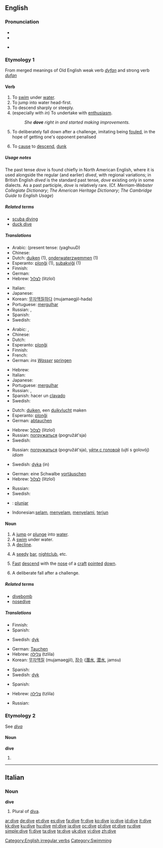 ==English==

===Pronunciation===
* {{SAMPA|/"daIv/}}
* {{IPA|/ˈdaɪv/}}
* {{audio|en-us-dive.ogg|Audio (US)}}
*: {{rhymes|aɪv}}

===Etymology 1===
From merged meanings of Old English weak verb ''[[dyfan]]'' and strong verb ''[[dufan]]''

====Verb====
{{en-verb|dives|diving|''' [[dived]]''' or '''[[dove]]'''}}

# To [[swim]] under [[water]].
# To jump into water head-first.
# To descend sharply or steeply.
# (especially with ''in'') To undertake with [[enthusiasm]].
#: ''She '''dove''' right in and started making improvements.''
# {{sport}} To deliberately fall down after a challenge, imitating being [[foul]]ed, in the hope of getting one's opponent penalised
# To [[cause]] to [[descend]], [[dunk]]

=====Usage notes=====
The past tense ''dove'' is found chiefly in North American English, where it is used alongside the regular (and earlier) ''dived'', with regional variations; in British English ''dived'' is the standard past tense, ''dove'' existing only in some dialects.  As a past participle, ''dove'' is relatively rare. (Cf. ''Merriam-Webster Collegiate Dictionary''; ''The American Heritage Dictionary''; ''The Cambridge Guide to English Usage'')

=====Related terms=====
* [[scuba diving]]
* [[duck dive]]

=====Translations=====
{{trans-top|to swim under water}}
* Arabic: {{t|ar|غاص|tr=ghaaDa|sc=Arab}} (present tense: {{Arab|[[يغوص]]}} (yaghuuD)
* Chinese: {{zh-tsp|潛水|潜水|qiánshuǐ}}
* Dutch: [[duiken]] (1), [[onderwaterzwemmen]] (1)
* Esperanto: [[plonĝi]] (1), [[subakviĝi]] (1)
* Finnish: {{t+|fi|sukeltaa}}
* German: {{t+|de|tauchen}}
* Hebrew: [[לצלול]] (litzlol)
{{trans-mid}}
* Italian: {{t|it|immergersi}}
* Japanese: {{t|ja|潜る|tr=kuguru, moguru|sc=Jpan}}
* Korean: [[무자맥질|무자맥질하다]] (mujamaegjil-hada)
* Portuguese: [[mergulhar]]
* Russian: {{t|ru|нырять|tr=nyrját'|sc=Cyrl}} {{impf}},  {{t|ru|нырнуть|tr=nyrnút'|sc=Cyrl}} {{pf}}
* Spanish: {{t+|es|bucear}}
* Swedish: {{t+|sv|dyka}}
{{trans-bottom}}

{{trans-top|jump into water}}
* Arabic: {{t|ar|غطس|tr=ghaTsa|sc=Arab}}, {{Arab|[[يقفز الى الماء]]}}
* Chinese: {{t|cmn|跳水|tr=tiàoshuǐ|sc=Hani}}
* Dutch: {{t+|nl|duiken}}
* Esperanto: [[plonĝi]]
* Finnish: {{t+|fi|sukeltaa}}
* French: {{t+|fr|plonger}}
* German: ''ins [[Wasser]]'' [[springen]]
{{trans-mid}}
* Hebrew: {{t|he|קפיצת ראש|sc=Hebr}}
* Italian: {{t|it|tuffarsi}}
* Japanese: {{t-|ja|飛び込む|tr=とびこむ, tobikomu|sc=Jpan}}
* Portuguese: [[mergulhar]]
* Russian: {{t|ru|нырять|tr=nyrját'|sc=Cyrl}} {{impf}},  {{t|ru|нырнуть|tr=nyrnút'|sc=Cyrl}} {{pf}}
* Spanish: hacer un [[clavado]]
* Swedish: {{t+|sv|dyka}}
{{trans-bottom}}

{{trans-top|to descend}}
* Dutch: [[duiken]], een [[duikvlucht]] maken
* Esperanto: [[plonĝi]]
* German: [[abtauchen]]
{{trans-mid}}
* Hebrew: [[לצלול]] (litzlol)
* Russian: [[погружаться]] (pogružát'sja)
* Swedish: {{t+|sv|dyka}}
{{trans-bottom}}

{{trans-top|undertake enthusiastically}}
* Russian: [[погружаться]] (pogružát'sja), [[уйти с головой]] (ujtí s golovój) ''idiom''
{{trans-mid}}
* Swedish: [[dyka]] (in)
{{trans-bottom}}

{{trans-top|Imitate a foul}}
* German: eine Schwalbe [[vortäuschen]]
* Hebrew: [[לצלול]] (litzlol)
{{trans-mid}}
* Russian: {{t|ru|нырять, симулировать|sc=Cyrl}}
* Swedish: {{t+|sv|filma}}
{{trans-bottom}}

{{checktrans}} <!--The definitions have changed since these translations were added. Please place them in their proper locations and *combine the two sets of verb definitions*-->
* {{ttbc|Ido}}: [[plunjar]]
* Indonesian:[[selam]], [[selam|menyelam]], [[selam|menyelami]], [[terjun]]

====Noun====
{{en-noun}}

# A [[jump]] or [[plunge]] into [[water]].
# A [[swim]] under water.
# A [[decline]].
# {{slang}} A [[seedy]] [[bar]], [[nightclub]], etc.
# {{aviation}} [[fast|Fast]] [[descend]] with the [[nose]] of a [[craft]] [[pointed]] [[down]].
# {{sport}} A deliberate fall after a challenge.

=====Related terms=====
* [[divebomb]]
* [[nosedive]]

=====Translations=====
{{trans-top|a jump into water}}
* Finnish: {{t+|fi|sukellus}}
* Spanish: {{t-|es|clavado}}
{{trans-mid}}
* Swedish: [[dyk]] {{n}}
{{trans-bottom}}

{{trans-top|a swim under water}}
* German: [[Tauchen]] {{n}}
* Hebrew: [[צלילה]] (tzlila) {{f}}
* Korean: [[무자맥질]] (mujamaegjil), [[잠수]] ([[潛水]], [[潜水]], jamsu)
{{trans-mid}}
* Spanish: {{t-|es|buceo}}
* Swedish: [[dyk]] {{n}}
{{trans-bottom}}

{{trans-top|a decline}}
{{trans-mid}}
{{trans-bottom}}

{{trans-top|seedy bar}}
* Spanish: {{t+|es|antro|m}}
{{trans-mid}}
{{trans-bottom}}

{{trans-top|aviation}}
* Hebrew: [[צלילה]] (tzlila) {{f}}
{{trans-mid}}
* Russian: {{t+|ru|пике|n|sc=Cyrl}}
{{trans-bottom}}

===Etymology 2===
See ''[[diva]]''

====Noun====
'''dive'''

# {{plural of|[[diva]]}}

[[Category:English irregular verbs]]

----

==Italian==

===Noun===
'''dive''' {{f}} {{p}}

# Plural of [[diva]].

[[Category:Swimming]]

[[ar:dive]]
[[de:dive]]
[[et:dive]]
[[es:dive]]
[[fa:dive]]
[[fr:dive]]
[[ko:dive]]
[[io:dive]]
[[id:dive]]
[[it:dive]]
[[kk:dive]]
[[ku:dive]]
[[hu:dive]]
[[ml:dive]]
[[ja:dive]]
[[oc:dive]]
[[pl:dive]]
[[pt:dive]]
[[ru:dive]]
[[simple:dive]]
[[fi:dive]]
[[ta:dive]]
[[te:dive]]
[[uk:dive]]
[[vi:dive]]
[[zh:dive]]